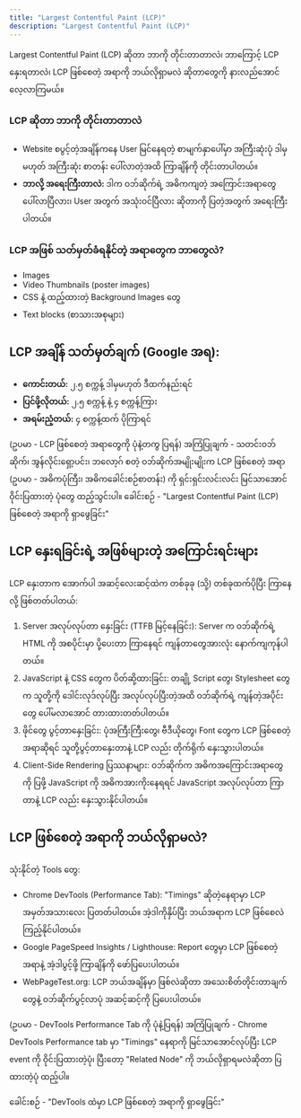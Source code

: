 ```yaml
---
title: "Largest Contentful Paint (LCP)"
description: "Largest Contentful Paint (LCP)"
---
```



<Aside title="ရည်ရွယ်ချက်">
 Largest Contentful Paint (LCP) ဆိုတာ ဘာကို တိုင်းတာတာလဲ၊ ဘာကြောင့် LCP နှေးရတာလဲ၊ LCP ဖြစ်စေတဲ့ အရာကို ဘယ်လိုရှာမလဲ ဆိုတာတွေကို နားလည်အောင် လေ့လာကြမယ်။
</Aside>

### LCP ဆိုတာ ဘာကို တိုင်းတာတာလဲ

- Website စပွင့်တဲ့အချိန်ကနေ User မြင်နေရတဲ့ စာမျက်နှာပေါ်မှာ အကြီးဆုံးပုံ ဒါမှမဟုတ် အကြီးဆုံး စာတန်း ပေါ်လာတဲ့အထိ ကြာချိန်ကို တိုင်းတာပါတယ်။
- **ဘာလို့ အရေးကြီးတာလဲ:** ဒါက ဝဘ်ဆိုက်ရဲ့ အဓိကကျတဲ့ အကြောင်းအရာတွေ ပေါ်လာပြီလား၊ User အတွက် အသုံးဝင်ပြီလား ဆိုတာကို ပြတဲ့အတွက် အရေးကြီးပါတယ်။

### LCP အဖြစ် သတ်မှတ်ခံရနိုင်တဲ့ အရာတွေက ဘာတွေလဲ?

- Images
- Video Thumbnails (poster images)
- CSS နဲ့ ထည့်ထားတဲ့ Background Images တွေ
- Text blocks (စာသားအစုများ)

## LCP အချိန် သတ်မှတ်ချက် (Google အရ):

- **ကောင်းတယ်:** ၂.၅ စက္ကန့် ဒါမှမဟုတ် ဒီထက်နည်းရင်
- **ပြင်ဖို့လိုတယ်:** ၂.၅ စက္ကန့် နဲ့ ၄ စက္ကန့်ကြား
- **အရမ်းညံ့တယ်:** ၄ စက္ကန့်ထက် ပိုကြာရင်

(ဥပမာ - LCP ဖြစ်စေတဲ့ အရာတွေကို ပုံနဲ့တကွ ပြရန်) အကြံပြုချက် - သတင်းဝဘ်ဆိုက်၊ အွန်လိုင်းရှော့ပင်း၊ ဘလော့ဂ် စတဲ့ ဝဘ်ဆိုက်အမျိုးမျိုးက LCP ဖြစ်စေတဲ့ အရာ (ဥပမာ - အဓိကပုံကြီး၊ အဓိကခေါင်းစဉ်စာတန်း) ကို ရှင်းရှင်းလင်းလင်း မြင်သာအောင် ဝိုင်းပြထားတဲ့ ပုံတွေ ထည့်သွင်းပါ။
ခေါင်းစဉ် - "Largest Contentful Paint (LCP) ဖြစ်စေတဲ့ အရာကို ရှာဖွေခြင်း"

## LCP နှေးရခြင်းရဲ့ အဖြစ်များတဲ့ အကြောင်းရင်းများ

LCP နှေးတာက အောက်ပါ အဆင့်လေးဆင့်ထဲက တစ်ခုခု (သို့) တစ်ခုထက်ပိုပြီး ကြာနေလို့ ဖြစ်တတ်ပါတယ်:

1. Server အလုပ်လုပ်တာ နှေးခြင်း (TTFB မြင့်နေခြင်း): Server က ဝဘ်ဆိုက်ရဲ့ HTML ကို အစပိုင်းမှာ ပို့ပေးတာ ကြာနေရင် ကျန်တာတွေအားလုံး နောက်ကျကုန်ပါတယ်။
2. JavaScript နဲ့ CSS တွေက ပိတ်ဆို့ထားခြင်း: တချို့ Script တွေ၊ Stylesheet တွေက သူတို့ကို ဒေါင်းလုဒ်လုပ်ပြီး အလုပ်လုပ်ပြီးတဲ့အထိ ဝဘ်ဆိုက်ရဲ့ ကျန်တဲ့အပိုင်းတွေ ပေါ်မလာအောင် တားထားတတ်ပါတယ်။
3. ဖိုင်တွေ ပွင့်တာနှေးခြင်း: ပုံအကြီးကြီးတွေ၊ ဗီဒီယိုတွေ၊ Font တွေက LCP ဖြစ်စေတဲ့အရာဆိုရင် သူတို့ပွင့်တာနှေးတာနဲ့ LCP လည်း တိုက်ရိုက် နှေးသွားပါတယ်။
4. Client-Side Rendering ပြဿနာများ: ဝဘ်ဆိုက်က အဓိကအကြောင်းအရာတွေကို ပြဖို့ JavaScript ကို အဓိကအားကိုးနေရရင် JavaScript အလုပ်လုပ်တာ ကြာတာနဲ့ LCP လည်း နှေးသွားနိုင်ပါတယ်။


## LCP ဖြစ်စေတဲ့ အရာကို ဘယ်လိုရှာမလဲ?
သုံးနိုင်တဲ့ Tools တွေ:

- Chrome DevTools (Performance Tab): "Timings" ဆိုတဲ့နေရာမှာ LCP အမှတ်အသားလေး ပြတတ်ပါတယ်။ အဲ့ဒါကိုနှိပ်ပြီး ဘယ်အရာက LCP ဖြစ်စေလဲ ကြည့်နိုင်ပါတယ်။
- Google PageSpeed Insights / Lighthouse: Report တွေမှာ LCP ဖြစ်စေတဲ့အရာနဲ့ အဲ့ဒါပွင့်ဖို့ ကြာချိန်ကို ဖော်ပြပေးပါတယ်။
- WebPageTest.org: LCP ဘယ်အချိန်မှာ ဖြစ်လဲဆိုတာ အသေးစိတ်တိုင်းတာချက်တွေနဲ့ ဝဘ်ဆိုက်ပွင့်လာပုံ အဆင့်ဆင့်ကို ပြပေးပါတယ်။

(ဥပမာ - DevTools Performance Tab ကို ပုံနဲ့ပြရန်) အကြံပြုချက် - Chrome DevTools Performance tab မှာ "Timings" နေရာကို မြင်သာအောင်လုပ်ပြီး LCP event ကို ဝိုင်းပြထားတဲ့ပုံ၊ ပြီးတော့ "Related Node" ကို ဘယ်လိုရှာရမလဲဆိုတာ ပြထားတဲ့ပုံ ထည့်ပါ။

ခေါင်းစဉ် - "DevTools ထဲမှာ LCP ဖြစ်စေတဲ့ အရာကို ရှာဖွေခြင်း"
